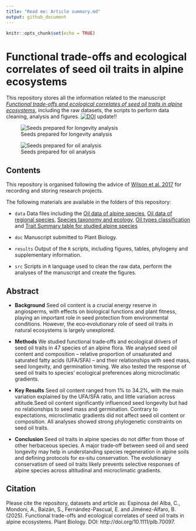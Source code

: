 ```yaml
---
title: "Read me: Article summary.md"
output: github_document
---
```


```r
knitr::opts_chunk$set(echo = TRUE)
```

# Functional trade-offs and ecological correlates of seed oil traits in alpine ecosystems

This repository stores all the information related to the manuscript [*Functional trade-offs and ecological correlates of seed oil traits in alpine ecosystems*](http://doi.org/10.1111/plb.70097), including the raw datasets, the scripts to perform data cleaning, analysis and figures. 
[![DOI](https://zenodo.org/badge/440159075.svg)](https://doi.org/10.5281/zenodo.14651803) update!!

![Seeds prepared for longevity analysis](seeds_longevity.jpg)

![Seeds prepared for oil analysis](seeds_oil.jpg)

## Contents

This repository is organised following the advice of [Wilson et al. 2017](https://doi.org/10.1371/journal.pcbi.1005510) for recording and storing research projects.


The following materials are available in the folders of this repository:

* `data` Data files including the 
[Oil data of alpine species](https://github.com/clara-espinosa/Oilcontent_Longevity/blob/main/data/oil_alpinedata.csv),
[Oil data of regional species](https://github.com/clara-espinosa/Oilcontent_Longevity/blob/main/data/oil_regionaldata.csv), 
[Species taxonomy and ecology](https://github.com/clara-espinosa/Oilcontent_Longevity/blob/main/data/species_header.csv),
[Oil types classification](https://github.com/clara-espinosa/Oilcontent_Longevity/blob/main/data/FA_types.csv) and 
[Trait Summary table for studied alpine species](https://github.com/clara-espinosa/Oilcontent_Longevity/blob/main/data/species_traits.csv) 

* `doc` Manuscript submitted to Plant Biology.
* `results` Output of the `R` scripts, including figures, tables, phylogeny and supplementary information.
* `src` Scripts in `R` language used to clean the raw data, perform the analyses of the manuscript and create the figures.

## Abstract

* **Background** Seed oil content is a crucial energy reserve in angiosperms, with effects on biological functions and plant fitness, playing an important role in seed protection from environmental conditions. However, the eco‐evolutionary role of seed oil traits in natural ecosystems is largely unexplored.  

* **Methods** We studied functional trade‐offs and ecological drivers of seed oil traits in 47 species of an alpine flora. We analysed seed oil content and composition – relative proportion of unsaturated and saturated fatty acids (UFA/SFA) – and their relationships with seed mass, seed longevity, and germination timing. We also tested the response of seed oil traits to species' ecological preferences along microclimatic gradients.

* **Key Results**  Seed oil content ranged from 1% to 34.2%, with the main variation explained by the UFA/SFA ratio, and little variation across altitude.Seed oil content significantly influenced seed longevity but had no relationships to seed mass and germination. Contrary to expectations, microclimatic gradients did not affect seed oil content or composition. All analyses showed strong phylogenetic constraints on seed oil traits.

* **Conclusion** Seed oil traits in alpine species do not differ from those of other herbaceous species. A major trade‐off between seed oil and seed longevity may help in understanding species regeneration in alpine soils and defining protocols for ex‐situ conservation. The evolutionary conservatism of seed oil traits likely prevents selective responses of alpine species across altitudinal and microclimatic gradients.

## Citation

Please cite the repository, datasets and article as: Espinosa del Alba, C., Mondoni, A., Baizán, S., Fernández-Pascual, E. and Jiménez-Alfaro, B.(2025). Functional trade-offs and ecological correlates of seed oil traits in alpine ecosystems. Plant Biology. DOI: http://doi.org/10.1111/plb.70097.

